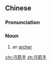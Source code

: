 ==Chinese==
{{zh-forms|type=21}}

===Pronunciation===
{{zh-pron
|m=gōngjiànshǒu
|c=gung1 zin3 sau2
|h=pfs=kiûng-chien-sú
|cat=n
}}

===Noun===
{{zh-noun}}

# an [[archer]]

[[chr:弓箭手]]
[[zh:弓箭手]]